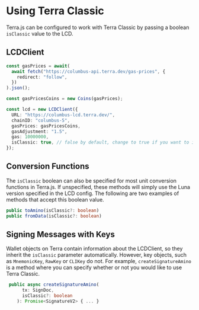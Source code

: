 # Using Terra Classic

Terra.js can be configured to work with Terra Classic by passing a boolean `isClassic` value to the LCD.

## LCDClient

```ts
const gasPrices = await(
  await fetch("https://columbus-api.terra.dev/gas-prices", {
    redirect: "follow",
  })
).json();

const gasPricesCoins = new Coins(gasPrices);

const lcd = new LCDClient({
  URL: "https://columbus-lcd.terra.dev/",
  chainID: "columbus-5",
  gasPrices: gasPricesCoins,
  gasAdjustment: "1.5",
  gas: 10000000,
  isClassic: true, // false by default, change to true if you want to interact with Terra Classic
});
```

## Conversion Functions

The `isClassic` boolean can also be specified for most unit conversion functions in Terra.js. If unspecified, these methods will simply use the Luna version specified in the LCD config. The following are two examples of methods that accept this boolean value.

```ts
public toAmino(isClassic?: boolean)
public fromData(isClassic?: boolean)
```

## Signing Messages with Keys

Wallet objects on Terra contain information about the LCDClient, so they inherit the `isClassic` parameter automatically. However, key objects, such as `MnemonicKey`, `RawKey` or `CLIKey` do not. For example, `createSignatureAmino` is a method where you can specify whether or not you would like to use Terra Classic.

```ts
 public async createSignatureAmino(
      tx: SignDoc,
      isClassic?: boolean
    ): Promise<SignatureV2> { ... }

```

